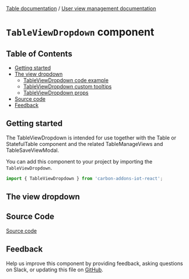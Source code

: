 [Table documentation](/docs/1-watson-iot-table--playground) / [User view management documentation](/docs/1-watson-iot-table-user-view-management--with-user-view-management)

# `TableViewDropdown` component

## Table of Contents

- [Getting started](#getting-started)
- [The view dropdown](#the-view-dropdown)
  - [TableViewDropdown code example](#tableviewdropdown-code-example)
  - [TableViewDropdown custom tooltips](#tableviewdropdown-custom-tooltips)
  - [TableViewDropdown props](#tableviewdropdown-props)
- [Source code](#source-code)
- [Feedback](#feedback)

## Getting started

The TableViewDropdown is intended for use together with the Table or StatefulTable component
and the related TableManageViews and TableSaveViewModal.

You can add this component to your project by importing the `TableViewDropdown`.

```js
import { TableViewDropdown } from 'carbon-addons-iot-react';
```

## The view dropdown


<TableViewDropdownContent />

## Source Code

[Source code](https://github.com/carbon-design-system/carbon-addons-iot-react/tree/next/packages/react/src/components/Table/TableViewDropdown)

## Feedback

Help us improve this component by providing feedback, asking questions on Slack, or updating this file on
[GitHub](https://github.com/carbon-design-system/carbon-addons-iot-react/tree/next/packages/react/src/components/Table/Table.mdx).
